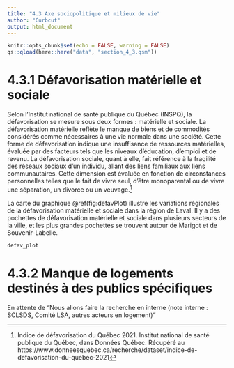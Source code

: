 ```yaml
---
title: "4.3 Axe sociopolitique et milieux de vie"
author: "Curbcut"
output: html_document
---
```


```r
knitr::opts_chunk$set(echo = FALSE, warning = FALSE)
qs::qload(here::here("data", "section_4_3.qsm"))
```

# 4.3.1 Défavorisation matérielle et sociale

Selon l'Institut national de santé publique du Québec (INSPQ), la défavorisation se mesure sous deux formes : matérielle et sociale. La défavorisation matérielle reflète le manque de biens et de commodités considérés comme nécessaires à une vie normale dans une société. Cette forme de défavorisation indique une insuffisance de ressources matérielles, évaluée par des facteurs tels que les niveaux d'éducation, d'emploi et de revenu. La défavorisation sociale, quant à elle, fait référence à la fragilité des réseaux sociaux d'un individu, allant des liens familiaux aux liens communautaires. Cette dimension est évaluée en fonction de circonstances personnelles telles que le fait de vivre seul, d'être monoparental ou de vivre une séparation, un divorce ou un veuvage.^[Indice de défavorisation du Québec 2021. Institut national de santé publique du Québec, dans Données Québec. Récupéré au https://www.donneesquebec.ca/recherche/dataset/indice-de-defavorisation-du-quebec-2021]

La carte du graphique \@ref(fig:defavPlot) illustre les variations régionales de la défavorisation matérielle et sociale dans la région de Laval. Il y a des pochettes de défavorisation matérielle et sociale dans plusieurs secteurs de la ville, et les plus grandes pochettes se trouvent autour de Marigot et de Souvenir-Labelle.

```r
defav_plot
```

# 4.3.2 Manque de logements destinés à des publics spécifiques

En attente de "Nous allons faire la recherche en interne (note interne : SCLSDS, Comité LSA, autres acteurs en logement)"